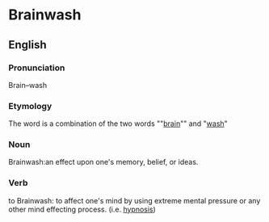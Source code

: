 =Brainwash=

==English==

===Pronunciation===

Brain&ndash;wash

===Etymology===

The word is a combination of the two words ""[[brain]]"" and "[[wash]]"

===Noun===

;Brainwash:an effect upon one's memory, belief, or ideas.

===Verb===

;to Brainwash: to affect one's mind by using extreme mental pressure or any other mind effecting process. (i.e. [[hypnosis]])